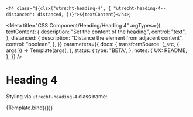 <!--
@license EUPL-1.2
Copyright (c) 2021 Robbert Broersma
-->


<!-- Import component and component styles -->


<!-- Import Docs -->


  `<h4 class="${clsx("utrecht-heading-4", {
    "utrecht-heading-4--distanced": distanced,
  })}">${textContent}</h4>`;

<Meta
  title="CSS Component/Heading/Heading 4"
  argTypes={{
    textContent: {
      description: "Set the content of the heading",
      control: "text",
    },
    distanced: {
      description: "Distance the element from adjacent content",
      control: "boolean",
    },
  }}
  parameters={{
    docs: {
      transformSource: (_src, { args }) => Template(args),
    },
    status: {
      type: "BETA",
    },
    notes: {
      UX: README,
    },
  }}
/>

# Heading 4

Styling via `utrecht-heading-4` class name:

<Canvas>
  <Story
    name="Heading 4"
    args={{
      distanced: true,
      textContent: "The Quick Brown Fox Jumps Over The Lazy Dog",
    }}
  >
    {Template.bind({})}
  </Story>
</Canvas>

<ArgsTable story="Heading 4" />
